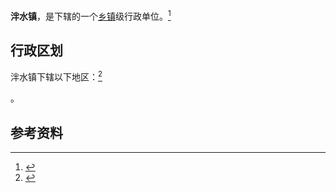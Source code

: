 {{中国乡级行政区|52/03/21/122/000}}

'''泮水镇'''，是{{PRC admin/fullname|52/03/21/122/000|3}}下辖的一个[[乡镇|乡镇]]级行政单位。<ref>{{PRC admin/ref sgc|{{PRC admin/parent|52/03/21/122/000}}}}</ref>

== 行政区划 ==

泮水镇下辖以下地区：<ref>{{PRC admin/ref sgc|52/03/21/122/000}}</ref>

{{PRC admin/children|52/03/21/122/000}}。

== 参考资料 ==

{{reflist}}

{{行政区划小作品}}
{{PRC admin/navcat|52/03/21/122/000}}